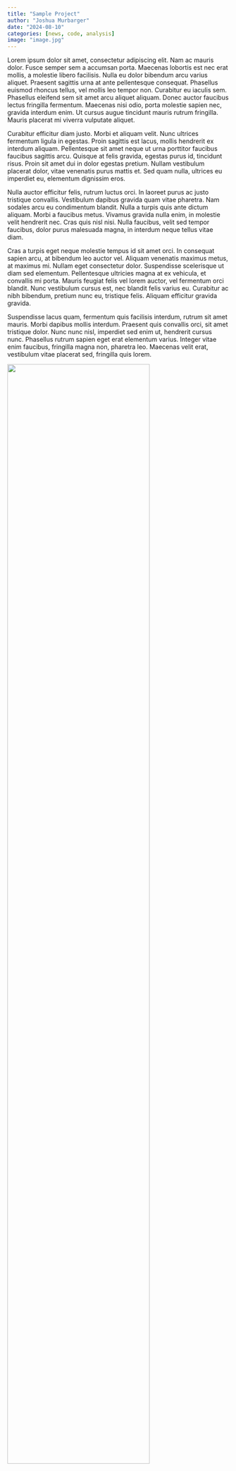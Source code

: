 ```yaml
---
title: "Sample Project"
author: "Joshua Murbarger"
date: "2024-08-10"
categories: [news, code, analysis]
image: "image.jpg"
---
```


Lorem ipsum dolor sit amet, consectetur adipiscing elit. Nam ac mauris dolor. Fusce semper sem a accumsan porta. Maecenas lobortis est nec erat mollis, a molestie libero facilisis. Nulla eu dolor bibendum arcu varius aliquet. Praesent sagittis urna at ante pellentesque consequat. Phasellus euismod rhoncus tellus, vel mollis leo tempor non. Curabitur eu iaculis sem. Phasellus eleifend sem sit amet arcu aliquet aliquam. Donec auctor faucibus lectus fringilla fermentum. Maecenas nisi odio, porta molestie sapien nec, gravida interdum enim. Ut cursus augue tincidunt mauris rutrum fringilla. Mauris placerat mi viverra vulputate aliquet.

Curabitur efficitur diam justo. Morbi et aliquam velit. Nunc ultrices fermentum ligula in egestas. Proin sagittis est lacus, mollis hendrerit ex interdum aliquam. Pellentesque sit amet neque ut urna porttitor faucibus faucibus sagittis arcu. Quisque at felis gravida, egestas purus id, tincidunt risus. Proin sit amet dui in dolor egestas pretium. Nullam vestibulum placerat dolor, vitae venenatis purus mattis et. Sed quam nulla, ultrices eu imperdiet eu, elementum dignissim eros.

Nulla auctor efficitur felis, rutrum luctus orci. In laoreet purus ac justo tristique convallis. Vestibulum dapibus gravida quam vitae pharetra. Nam sodales arcu eu condimentum blandit. Nulla a turpis quis ante dictum aliquam. Morbi a faucibus metus. Vivamus gravida nulla enim, in molestie velit hendrerit nec. Cras quis nisl nisi. Nulla faucibus, velit sed tempor faucibus, dolor purus malesuada magna, in interdum neque tellus vitae diam.

Cras a turpis eget neque molestie tempus id sit amet orci. In consequat sapien arcu, at bibendum leo auctor vel. Aliquam venenatis maximus metus, at maximus mi. Nullam eget consectetur dolor. Suspendisse scelerisque ut diam sed elementum. Pellentesque ultricies magna at ex vehicula, et convallis mi porta. Mauris feugiat felis vel lorem auctor, vel fermentum orci blandit. Nunc vestibulum cursus est, nec blandit felis varius eu. Curabitur ac nibh bibendum, pretium nunc eu, tristique felis. Aliquam efficitur gravida gravida.

Suspendisse lacus quam, fermentum quis facilisis interdum, rutrum sit amet mauris. Morbi dapibus mollis interdum. Praesent quis convallis orci, sit amet tristique dolor. Nunc nunc nisl, imperdiet sed enim ut, hendrerit cursus nunc. Phasellus rutrum sapien eget erat elementum varius. Integer vitae enim faucibus, fringilla magna non, pharetra leo. Maecenas velit erat, vestibulum vitae placerat sed, fringilla quis lorem.

![](image.jpg){width="80%"}

I developed several OLS models using different variables. I recorded the various descriptive statistics in the following table.

![](image2.jpg){width="80%"}

Lorem ipsum dolor sit amet, consectetur adipiscing elit. Nam ac mauris dolor. Fusce semper sem a accumsan porta. Maecenas lobortis est nec erat mollis, a molestie libero facilisis. Nulla eu dolor bibendum arcu varius aliquet. Praesent sagittis urna at ante pellentesque consequat. Phasellus euismod rhoncus tellus, vel mollis leo tempor non. Curabitur eu iaculis sem. Phasellus eleifend sem sit amet arcu aliquet aliquam. Donec auctor faucibus lectus fringilla fermentum. Maecenas nisi odio, porta molestie sapien nec, gravida interdum enim. Ut cursus augue tincidunt mauris rutrum fringilla. Mauris placerat mi viverra vulputate aliquet.

Curabitur efficitur diam justo. Morbi et aliquam velit. Nunc ultrices fermentum ligula in egestas. Proin sagittis est lacus, mollis hendrerit ex interdum aliquam. Pellentesque sit amet neque ut urna porttitor faucibus faucibus sagittis arcu. Quisque at felis gravida, egestas purus id, tincidunt risus. Proin sit amet dui in dolor egestas pretium. Nullam vestibulum placerat dolor, vitae venenatis purus mattis et. Sed quam nulla, ultrices eu imperdiet eu, elementum dignissim eros.

Nulla auctor efficitur felis, rutrum luctus orci. In laoreet purus ac justo tristique convallis. Vestibulum dapibus gravida quam vitae pharetra. Nam sodales arcu eu condimentum blandit. Nulla a turpis quis ante dictum aliquam. Morbi a faucibus metus. Vivamus gravida nulla enim, in molestie velit hendrerit nec. Cras quis nisl nisi. Nulla faucibus, velit sed tempor faucibus, dolor purus malesuada magna, in interdum neque tellus vitae diam.

Cras a turpis eget neque molestie tempus id sit amet orci. In consequat sapien arcu, at bibendum leo auctor vel. Aliquam venenatis maximus metus, at maximus mi. Nullam eget consectetur dolor. Suspendisse scelerisque ut diam sed elementum. Pellentesque ultricies magna at ex vehicula, et convallis mi porta. Mauris feugiat felis vel lorem auctor, vel fermentum orci blandit. Nunc vestibulum cursus est, nec blandit felis varius eu. Curabitur ac nibh bibendum, pretium nunc eu, tristique felis. Aliquam efficitur gravida gravida.

Suspendisse lacus quam, fermentum quis facilisis interdum, rutrum sit amet mauris. Morbi dapibus mollis interdum. Praesent quis convallis orci, sit amet tristique dolor. Nunc nunc nisl, imperdiet sed enim ut, hendrerit cursus nunc. Phasellus rutrum sapien eget erat elementum varius. Integer vitae enim faucibus, fringilla magna non, pharetra leo. Maecenas velit erat, vestibulum vitae placerat sed, fringilla quis lorem.

![](image3.jpg){width="80%"}
